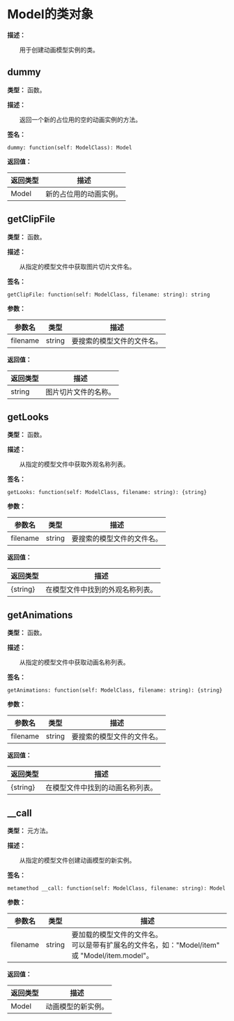 
# Model的类对象

**描述：**

&emsp;&emsp;用于创建动画模型实例的类。

## dummy

**类型：** 函数。

**描述：**

&emsp;&emsp;返回一个新的占位用的空的动画实例的方法。

**签名：**
```tl
dummy: function(self: ModelClass): Model
```

**返回值：**

| 返回类型 | 描述 |
| --- | --- |
| Model | 新的占位用的动画实例。 |

## getClipFile

**类型：** 函数。

**描述：**

&emsp;&emsp;从指定的模型文件中获取图片切片文件名。

**签名：**
```tl
getClipFile: function(self: ModelClass, filename: string): string
```

**参数：**

| 参数名 | 类型 | 描述 |
| --- | --- | --- |
| filename | string | 要搜索的模型文件的文件名。 |

**返回值：**

| 返回类型 | 描述 |
| --- | --- |
| string | 图片切片文件的名称。 |

## getLooks

**类型：** 函数。

**描述：**

&emsp;&emsp;从指定的模型文件中获取外观名称列表。

**签名：**
```tl
getLooks: function(self: ModelClass, filename: string): {string}
```

**参数：**

| 参数名 | 类型 | 描述 |
| --- | --- | --- |
| filename | string | 要搜索的模型文件的文件名。 |

**返回值：**

| 返回类型 | 描述 |
| --- | --- |
| \{string} | 在模型文件中找到的外观名称列表。 |

## getAnimations

**类型：** 函数。

**描述：**

&emsp;&emsp;从指定的模型文件中获取动画名称列表。

**签名：**
```tl
getAnimations: function(self: ModelClass, filename: string): {string}
```

**参数：**

| 参数名 | 类型 | 描述 |
| --- | --- | --- |
| filename | string | 要搜索的模型文件的文件名。 |

**返回值：**

| 返回类型 | 描述 |
| --- | --- |
| \{string} | 在模型文件中找到的动画名称列表。 |

## __call

**类型：** 元方法。

**描述：**

&emsp;&emsp;从指定的模型文件创建动画模型的新实例。

**签名：**
```tl
metamethod __call: function(self: ModelClass, filename: string): Model
```

**参数：**

| 参数名 | 类型 | 描述 |
| --- | --- | --- |
| filename | string | 要加载的模型文件的文件名。<br/>可以是带有扩展名的文件名，如："Model/item" 或 "Model/item.model"。 |

**返回值：**

| 返回类型 | 描述 |
| --- | --- |
| Model | 动画模型的新实例。 |